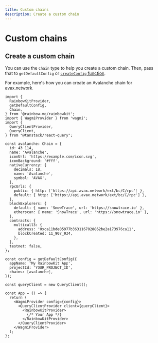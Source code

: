 ```yaml
---
title: Custom chains
description: Create a custom chain
---
```


# Custom chains

## Create a custom chain

You can use the `Chain` type to help you create a custom chain. Then, pass that to `getDefaultConfig` or [`createConfig` function](https://wagmi.sh/core/api/createConfig#createconfig).

For example, here's how you can create an Avalanche chain for [avax.network](https://avax.network).

```tsx
import {
  RainbowKitProvider,
  getDefaultConfig,
  Chain,
} from '@rainbow-me/rainbowkit';
import { WagmiProvider } from 'wagmi';
import {
  QueryClientProvider,
  QueryClient,
} from "@tanstack/react-query";

const avalanche: Chain = {
  id: 43_114,
  name: 'Avalanche',
  iconUrl: 'https://example.com/icon.svg',
  iconBackground: '#fff',
  nativeCurrency: {
    decimals: 18,
    name: 'Avalanche',
    symbol: 'AVAX',
  },
  rpcUrls: {
    public: { http: ['https://api.avax.network/ext/bc/C/rpc'] },
    default: { http: ['https://api.avax.network/ext/bc/C/rpc'] },
  },
  blockExplorers: {
    default: { name: 'SnowTrace', url: 'https://snowtrace.io' },
    etherscan: { name: 'SnowTrace', url: 'https://snowtrace.io' },
  },
  contracts: {
    multicall3: {
      address: '0xca11bde05977b3631167028862be2a173976ca11',
      blockCreated: 11_907_934,
    },
  },
  testnet: false,
};

const config = getDefaultConfig({
  appName: 'My RainbowKit App',
  projectId: 'YOUR_PROJECT_ID',
  chains: [avalanche],
});

const queryClient = new QueryClient();

const App = () => {
  return (
    <WagmiProvider config={config}>
      <QueryClientProvider client={queryClient}>
        <RainbowKitProvider>
          {/* Your App */}
        </RainbowKitProvider>
      </QueryClientProvider>
    </WagmiProvider>
  );
};
```